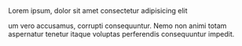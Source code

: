 <div className="max-w-screen-sm mx-auto p-4">
Lorem ipsum, dolor sit amet consectetur adipisicing elit

um vero accusamus, corrupti consequuntur. Nemo non animi totam aspernatur tenetur itaque voluptas perferendis consequuntur impedit.

</div>
